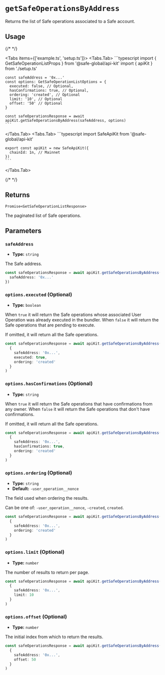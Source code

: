 
# `getSafeOperationsByAddress`

Returns the list of Safe operations associated to a Safe account.

## Usage

{/* <!-- vale off --> */}

<Tabs items={['example.ts', 'setup.ts']}>
  <Tabs.Tab>
    ```typescript
    import { GetSafeOperationListProps } from '@safe-global/api-kit'
    import { apiKit } from './setup.ts'

    const safeAddress = '0x...'
    const options: GetSafeOperationListOptions = {      
      executed: false, // Optional,
      hasConfirmations: true, // Optional,
      ordering: 'created', // Optional      
      limit: '10', // Optional
      offset: '50' // Optional
    }

    const safeOperationsResponse = await apiKit.getSafeOperationsByAddress(safeAddress, options)
    ```
  </Tabs.Tab>
  <Tabs.Tab>
    ```typescript
    import SafeApiKit from '@safe-global/api-kit'

    export const apiKit = new SafeApiKit({
      chainId: 1n, // Mainnet
    })
    ```
  </Tabs.Tab>
</Tabs>

{/* <!-- vale on --> */}

## Returns

`Promise<GetSafeOperationListResponse>`

The paginated list of Safe operations.

## Parameters

### `safeAddress`

- **Type:** `string`

The Safe address.

```typescript focus=2
const safeOperationsResponse = await apiKit.getSafeOperationsByAddress({
  safeAddress: '0x...'
})
```

### `options.executed` (Optional)

- **Type:** `boolean`

When `true` it will return the Safe operations whose associated User Operation was already executed in the bundler.
When `false` it will return the Safe operations that are pending to execute.

If omitted, it will return all the Safe operations.

```typescript focus=4
const safeOperationsResponse = await apiKit.getSafeOperationsByAddress(
  {
    safeAddress: '0x...',
    executed: true,
    ordering: 'created'
  }
)
```

### `options.hasConfirmations` (Optional)

- **Type:** `string`

When `true` it will return the Safe operations that have confirmations from any owner.
When `false` it will return the Safe operations that don't have confirmations.

If omitted, it will return all the Safe operations.

```typescript focus=4
const safeOperationsResponse = await apiKit.getSafeOperationsByAddress(
  {
    safeAddress: '0x...',
    hasConfirmations: true,
    ordering: 'created'
  }
)
```

### `options.ordering` (Optional)

- **Type:** `string`
- **Default:** `-user_operation__nonce`

The field used when ordering the results.

Can be one of: `-user_operation__nonce`, `-created`, `created`.

```typescript focus=4
const safeOperationsResponse = await apiKit.getSafeOperationsByAddress(
  {
    safeAddress: '0x...',
    ordering: 'created'
  }
)
```

### `options.limit` (Optional)

- **Type:** `number`

The number of results to return per page.

```typescript focus=4
const safeOperationsResponse = await apiKit.getSafeOperationsByAddress(
  {
    safeAddress: '0x...',
    limit: 10
  }
)
```

### `options.offset` (Optional)

- **Type:** `number`

The initial index from which to return the results.

```typescript focus=4
const safeOperationsResponse = await apiKit.getSafeOperationsByAddress(
  {
    safeAddress: '0x...',
    offset: 50
  }
)
```
